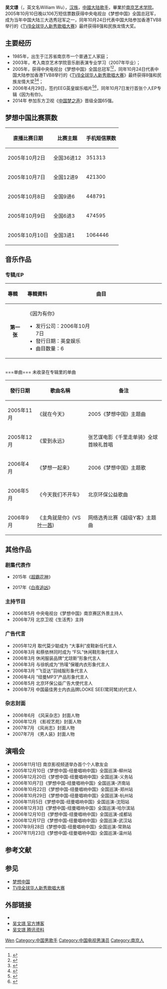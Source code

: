 {{藝人
| 姓名     = 吴文璟
| 類型     = 男歌手
| 圖片     =
| 圖片簡介 = 
| 原名     =  
| 外文名   = William Wu   
| 綽號     =  
| 國籍     = {{PRC}} 
| 民族     = [[汉族|汉族]]
| 出生日期 = {{birth date and age|1985|8|12}} 
| 出生地點 = {{CHN}}[[江苏省|江苏省]][[南京市|南京市]]
| 職業     = [[歌手|歌手]] 
| 語言     = [[华语|华语]]
| 教育程度 =  [[南京艺术学院|南京艺术学院]]
| 配偶     = 
| 音樂類型 = 
| 活躍年代 = 2005年-至今
| 代表作   = 《因为有你》 
| 唱片公司 = 英皇娱乐  
| 經紀公司 = 英皇娱乐  
| 網站     = 
| 相關團體 = 
| 獎項     = 2005中央电视台《[[梦想中国|梦想中国]]》全国总冠军<br>2005香港《[[TVB全球华人新秀歌唱大赛|TVB全球华人新秀歌唱大赛]]》8强
}}
'''吴文璟'''（{{bd|1985年|8月12日|catIdx=W吴}}，英文名William Wu），[[汉族|汉族]]，[[中國大陆|中國大陆]][[歌手|歌手]]，畢業於[[南京艺术学院|南京艺术学院]]。2005年10月10日晚以106万短信票数获得中央电视台《梦想中国》全国总冠军，成为当年中国大陆三大选秀冠军之一，同年10月24日代表中国大陆参加香港TVB8举行的《[[TVB全球华人新秀歌唱大赛|TVB全球华人新秀歌唱大赛]]》最终获得8强和民族龙情大奖。

== 主要经历 ==
*1985年，出生于江苏省南京市一个普通工人家庭；
*2003年，考入南京艺术学院音乐剧表演专业学习（2007年毕业）；
*2005年，获得中央电视台《梦想中国》全国总冠军<ref>{{Cite web |url=http://ent.sina.com.cn/s/h/2005-10-12/1626863541.html |title=金蝶奖得主吴文璟不做“男版李宇春” |accessdate=2013-11-17 |archive-date=2016-03-04 |archive-url=https://web.archive.org/web/20160304112236/http://ent.sina.com.cn/s/h/2005-10-12/1626863541.html |dead-url=no }}</ref><ref>{{Cite web |url=http://news.qq.com/a/20090221/007006.htm |title=2005《梦想中国》三甲 如今梦想成真 |accessdate=2013-11-17 |archive-date=2015-06-10 |archive-url=https://web.archive.org/web/20150610230528/http://news.qq.com/a/20090221/007006.htm |dead-url=no }}</ref>，同年10月24日代表中国大陆参加香港TVB8举行的《[[TVB全球华人新秀歌唱大赛|TVB全球华人新秀歌唱大赛]]》最终获得8强和民族龙情大奖<ref>{{Cite web |url=http://ent.sina.com.cn/v/m/2005-11-03/0829884728.html |title=吴文璟夺得《2005年TVB8全球华人新秀歌唱大赛》“民族龙情大奖” |accessdate=2013-11-17 |archive-date=2016-03-04 |archive-url=https://web.archive.org/web/20160304120537/http://ent.sina.com.cn/v/m/2005-11-03/0829884728.html |dead-url=no }}</ref><ref>{{Cite web |url=http://ent.qq.com/a/20060614/000234.htm |title=2005TVB8全球华人新秀歌唱大赛选手-吴文璟 |accessdate=2013-11-17 |archive-date=2016-03-06 |archive-url=https://web.archive.org/web/20160306125143/http://ent.qq.com/a/20060614/000234.htm |dead-url=no }}</ref>；
*2006年4月29日，签约EEG英皇娱乐唱片<ref>{{Cite web |url=http://ent.sina.com.cn/x/2006-04-30/05551069808.html |title=金玫瑰见证梦想　冠军签约英皇 |accessdate=2013-11-17 |archive-date=2016-03-04 |archive-url=https://web.archive.org/web/20160304201024/http://ent.sina.com.cn/x/2006-04-30/05551069808.html |dead-url=no }}</ref><ref>{{Cite web |url=http://ent.163.com/06/0430/03/2FU6LD0500031H0O.html |title=吴文璟签约英皇成谢霆锋师弟 |access-date=2013-11-17 |archive-url=https://web.archive.org/web/20150610224851/http://ent.163.com/06/0430/03/2FU6LD0500031H0O.html |archive-date=2015-06-10 |dead-url=yes }}</ref>，同年10月7日发行首张个人EP专辑《因为有你》。
*2014年 参加东方卫视《[[中国梦之声_(第二季)|中国梦之声]]》晋级全国65强。
==梦想中国比赛票数==
{| class="wikitable"
|-
! 直播比赛日期  !! 比赛主题 !! 手机短信票数
|-
| 2005年10月2日 || 全国36进12 || 351313
|-
| 2005年10月7日 || 全国12进9  || 421300
|-
| 2005年10月8日 || 全国9进6   || 448791 
|-
| 2005年10月9日 || 全国6进3   || 474595
|-
| 2005年10月10日 || 全国3进1   || 1064446
|}

==音乐作品==
===专辑/EP===
{| class="wikitable"
!align="left" width="80px"| 專輯 
!align="left" width="350px"| 專輯資料
!align="left" width="400px"| 曲目
|-
|align="center"| '''第一张'''
|align="left"| 《因为有你》 
* 发行公司：2006年10月7日 
* 發行日期：英皇娱乐 
* 曲目数量：6 
|align="left" style="font-size: 85%;"|
{{hidden|曲目|
# 因为有你 
# 就在今天
# 恭喜发财 
# 我可以爱你吗
# 不小心 
# 爱定你  
}}
|}<br />
===单曲===
未收录在专辑里的单曲
{| class="wikitable"
|-
! 發行日期  !! 歌曲名稱 !! 备注
|-
| 2005年11月 || 《就在今天》 || 2005《梦想中国》主题曲 
|-
| 2005年12月 || 《爱到永远》 ||张艺谋电影《千里走单骑》全球首映礼首唱  
|-
| 2006年4月 || 《梦想一起来》  ||  2006《梦想中国》主题歌
|-
| 2006年5月 || 《今天我们不开车》  ||  北京环保公益歌曲
|-
| 2006年9月 || 《主角就是你》(VS[[叶一茜|叶一茜]])  || 网络选秀比赛《超级Y客》主题曲 
|}
==其他作品==
===剧集代表作===
*2015年《[[超霸花神|超霸花神]]》

*2017年《[[白夜追凶|白夜追凶]]》

===主持节目===
*2006年5月 中央电视台《梦想中国》南京赛区外景主持人
*2006年7月 北京卫视《生活秀》主持

===广告代言===
*2005年12月 取代莫少聪成为 “大事利”皮鞋新任代言人
*2006年3月 和蔡依林同时成为 “FSL”休闲鞋形象代言人
*2006年3月 休闲服装品牌“尤琼斯”形象代言人
*2006年3月 与徐帆成为“热唛”保暖内衣形象代言人
*2006年3月 “飞亚达”羽绒服形象代言人
*2006年4月 “纽曼MP3”产品形象代言人
*2006年5月 北京环保公益广告大使代言人
*2006年7月 中国最佳男士内衣品牌LOOKE SEE(鹭珂鸶)的代言人
===杂志封面===
* 2006年6月 《风采杂志》封面人物
* 2006年12月 《影视艺苑》封面人物
* 2007年7月 《风尚志》封面人物
* 2007年7月 《男人装》封面人物

==演唱会==
* 2005年11月1日 南京影视频道举办首个个人歌友会
* 2005年12月10日《梦想中国-纽曼唱响中国》全国巡演-柳州站
* 2005年12月20日《梦想中国-纽曼唱响中国》全国巡演-义务站
* 2006年10月7日《梦想中国-纽曼唱响中国》全国巡演-济南站
* 2006年10月22日《梦想中国-纽曼唱响中国》全国巡演-郑州站
* 2006年10月29日《梦想中国-纽曼唱响中国》全国巡演-杭州站 
* 2006年11月5日《梦想中国-纽曼唱响中国》全国巡演-沈阳站
* 2006年12月3日《梦想中国-纽曼唱响中国》全国巡演-哈尔滨站
* 2006年12月10日《梦想中国-纽曼唱响中国》全国巡演-成都站
* 2006年12月17日《梦想中国-纽曼唱响中国》全国巡演-武汉站
* 2007年9月28日《梦想中国-纽曼唱响中国》全国巡演-常熟站
* 2007年11月23日《梦想中国-纽曼唱响中国》全国巡演-温州站

== 参考文献 ==
{{reflist}}

== 参见 ==
* [[梦想中国|梦想中国]]
* [[TVB全球华人新秀歌唱大赛|TVB全球华人新秀歌唱大赛]]

== 外部链接 ==
* {{Sinaweibo|wuwenjing812|吴文璟}}
* [http://blog.sina.com.cn/wuwenjing 吴文璟 官方博客]{{Wayback|url=http://blog.sina.com.cn/wuwenjing |date=20200113220015 }}
* [https://web.archive.org/web/20150610202333/http://datalib.ent.qq.com/star/662/ 吴文璟 腾讯资料]

{{梦想中国全国十强}}

{{Authority control}}
{{DEFAULTSORT:Wu吴}}
[[Category:吴姓|Wen]]
[[Category:中国男歌手|Category:中国男歌手]]
[[Category:中国电视男演员|Category:中国电视男演员]]
[[Category:南京人|Category:南京人]]
